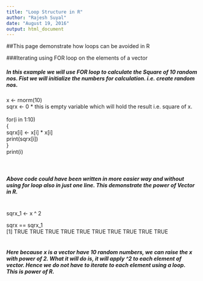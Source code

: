 ---
title: "Loop Structure in R"
author: "Rajesh Suyal"
date: "August 19, 2016"
output: html_document
---


##This page demonstrate how loops can be avoided in R

###Iterating using FOR loop on the elements of a vector

##### In this example we will use __FOR loop__ to calculate the Square of 10 random nos. Fist we will initialize the numbers for calculation. i.e. create random nos.<br />
x <- rnorm(10) <br />
sqrx <- 0  * this is empty variable which will hold the result i.e. square of x. <br />
<br />
for(i in 1:10) <br />
{  <br />
    sqrx[i] <- x[i] * x[i]  <br />
    print(sqrx[i])  <br />
}  <br />
print(i)  <br /><br /><br />

##### Above code could have been written in more easier way and without using for loop also in just one line. This demonstrate the power of Vector in R. <br /><br />

sqrx_1 <- x ^ 2
<br />

sqrx == sqrx_1
<br />
[1] TRUE TRUE TRUE TRUE TRUE TRUE TRUE TRUE TRUE TRUE
<br /><br />

##### Here because x is a vector have 10 random numbers, we can raise the x with power of 2. What it will do is, it will apply ^2 to each element of vector. Hence we do not have to iterate to each element using a loop. <br />This is power of R.
